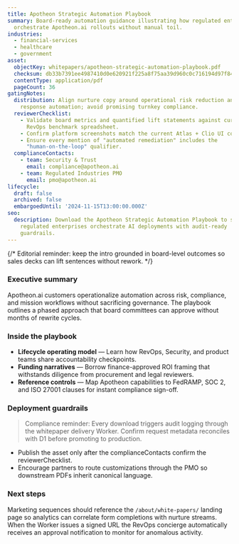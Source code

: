 ```yaml
---
title: Apotheon Strategic Automation Playbook
summary: Board-ready automation guidance illustrating how regulated enterprises
  orchestrate Apotheon.ai rollouts without manual toil.
industries:
  - financial-services
  - healthcare
  - government
asset:
  objectKey: whitepapers/apotheon-strategic-automation-playbook.pdf
  checksum: db33b7391ee4987410d0e620921f225a8f75aa39d960c0c716194d97f84fa27e
  contentType: application/pdf
  pageCount: 36
gatingNotes:
  distribution: Align nurture copy around operational risk reduction and incident
    response automation; avoid promising turnkey compliance.
  reviewerChecklist:
    - Validate board metrics and quantified lift statements against current
      RevOps benchmark spreadsheet.
    - Confirm platform screenshots match the current Atlas + Clio UI components.
    - Ensure every mention of "automated remediation" includes the
      "human-on-the-loop" qualifier.
  complianceContacts:
    - team: Security & Trust
      email: compliance@apotheon.ai
    - team: Regulated Industries PMO
      email: pmo@apotheon.ai
lifecycle:
  draft: false
  archived: false
  embargoedUntil: '2024-11-15T13:00:00.000Z'
seo:
  description: Download the Apotheon Strategic Automation Playbook to see how
    regulated enterprises orchestrate AI deployments with audit-ready
    guardrails.
---
```


{/* Editorial reminder: keep the intro grounded in board-level outcomes so sales decks can lift sentences without rework. */}

### Executive summary

Apotheon.ai customers operationalize automation across risk, compliance, and mission workflows without sacrificing governance. The playbook outlines a phased approach that board committees can approve without months of rewrite cycles.

### Inside the playbook

- **Lifecycle operating model** — Learn how RevOps, Security, and product teams share accountability checkpoints.
- **Funding narratives** — Borrow finance-approved ROI framing that withstands diligence from procurement and legal reviewers.
- **Reference controls** — Map Apotheon capabilities to FedRAMP, SOC 2, and ISO 27001 clauses for instant compliance sign-off.

### Deployment guardrails

> Compliance reminder: Every download triggers audit logging through the whitepaper delivery Worker. Confirm request metadata reconciles with D1 before promoting to production.

- Publish the asset only after the complianceContacts confirm the reviewerChecklist.
- Encourage partners to route customizations through the PMO so downstream PDFs inherit canonical language.

### Next steps

Marketing sequences should reference the `/about/white-papers/` landing page so analytics can correlate form completions with nurture streams. When the Worker issues a signed URL the RevOps concierge automatically receives an approval notification to monitor for anomalous activity.
